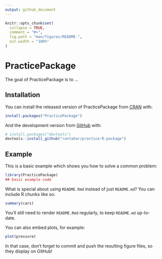```yaml
---
output: github_document
---
```


<!-- README.md is generated from README.Rmd. Please edit that file -->

```r
knitr::opts_chunk$set(
  collapse = TRUE,
  comment = "#>",
  fig.path = "man/figures/README-",
  out.width = "100%"
)
```

# PracticePackage

<!-- badges: start -->
<!-- badges: end -->

The goal of PracticePackage is to ...

## Installation

You can install the released version of PracticePackage from [CRAN](https://CRAN.R-project.org) with:

``` r
install.packages("PracticePackage")
```

And the development version from [GitHub](https://github.com/) with:

``` r
# install.packages("devtools")
devtools::install_github("rantahar/practice-R-package")
```
## Example

This is a basic example which shows you how to solve a common problem:

```r
library(PracticePackage)
## basic example code
```

What is special about using `README.Rmd` instead of just `README.md`? You can include R chunks like so:

```r
summary(cars)
```

You'll still need to render `README.Rmd` regularly, to keep `README.md` up-to-date.

You can also embed plots, for example:

```r
plot(pressure)
```

In that case, don't forget to commit and push the resulting figure files, so they display on GitHub!
